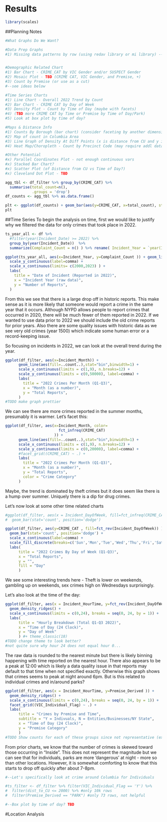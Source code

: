 # Results

```r
library(scales)
```


##Planning Notes
```r
#What Graphs Do We Want?

#Data Prep Graphs
#1) Missing data patterns by row (using redav library or mi library) --heatmap


#Demographic Related Chart
#1) Bar Chart - CRIME_CAT by VIC Gender and/or SUSPECT Gender
#2) Mosaic Plot - TBD (CRIME CAT, VIC Gender, and Premise, +)
#3) Count by Premise (or use as a cut)
#--see ideas below

#Time Series Charts
#1) Line Chart - Overall 2022 Trend by Count
#2) Bar Chart - CRIME CAT by Day of Week
#3) Density Plot - Count by Time of Day (maybe with facets)
#4) (TBD more CRIME CAT by Time or Premise by Time of Day/Park)
#5) Look at box plot by time of day?

#Maps & Distance Info
#1) Counts By Borough (bar chart) (consider faceting by another dimension that looks good)
#2) Map of count in Columbia Area
#3) Line Graph of Density At Diff Points (x is distance from CU and y is total counts)
#4) Heat Map/Choropleth - Count by Precinct Code (may require addl data? --look into if feasible)

#Other Potential
#x) Parallel Coordinates Plot - not enough continuous vars
#x) Stacked Bar Chart?
#x) Scatter Plot (of Distance from CU vs Time of Day?)
#x) Cleveland Dot Plot - TBD

```



```r
agg_tbl <- df_filter %>% group_by(CRIME_CAT) %>% 
  summarise(total_count=n(),
            .groups = 'drop')
df_counts <- agg_tbl %>% as.data.frame()

plt <- ggplot(df_counts) + geom_bar(aes(y=CRIME_CAT, x=total_count), stat="identity")
plt
```






##Time Series
To begin the analysis on time, first we would like to justify why we filtered the data for only crimes that took place in 2022. 
```r
ts_year_all <- df %>% 
  #filter(year(Incident_Date) >= 2022) %>%
  group_by(year(Incident_Date))  %>%
  summarize(Complaint_Count = n() ) %>% rename( Incident_Year = `year(Incident_Date)`)

ggplot(ts_year_all, aes(x=Incident_Year, y=Complaint_Count )) + geom_line() +
  scale_y_continuous(label=comma) +
  scale_x_continuous(limits= c(2000,2023) ) +
  labs(
    title = "Date of Incident (Reported in 2022)",
    x = "Incident Year (raw data)",
    y = "Number of Reports",
  )

```
From this we see that there is a large drop off in historic reports. This make sense as it is more likely that someone would report a crime in the same year that it occurs. Although NYPD allows people to report crimes that occurred in 2020, there will be much fewer of them reported in 2022. If we wanted to use data prior to 2022 we should include the old crime reports for prior years. Also there are some quality issues with historic data as we see very old crimes (year 1500) which indicate some human error or a record-keeping issue.  

So focusing on incidents in 2022, we can look at the overall trend during the year.
```r
ggplot(df_filter, aes(x=Incident_Month)) +
      geom_line(aes(fill=..count..),stat="bin",binwidth=1) +
      scale_x_continuous(limits = c(1,9), n.breaks=12) +
      scale_y_continuous(limits = c(0,50000), label=comma) +
      labs(
        title = "2022 Crimes Per Month (Q1-Q3)",
        x = "Month (as a number)",
        y = "Total Reports",
      )
#TODO make graph prettier
```
We can see there are more crimes reported in the summer months, presumably it is warmer. Let's facet this:

```r
ggplot(df_filter, aes(x=Incident_Month, color=
                        fct_infreq(CRIME_CAT)
                      )) +
      geom_line(aes(fill=..count..),stat="bin",binwidth=1) +
      scale_x_continuous(limits = c(1,9), n.breaks=12) +
      scale_y_continuous(limits = c(0,20000), label=comma) +
      #facet_grid((CRIME_CAT) ~ .) +
      labs(
        title = "2022 Crimes Per Month (Q1-Q3)",
        x = "Month (as a number)",
        y = "Total Reports",
        color = "Crime Category"
      ) 
```
Maybe, the trend is dominated by theft crimes but it does seem like there is a hump over summer. Uniquely there is a dip for drug crimes. 

Let's now look at some other time related charts
```r
#ggplot(df_filter, aes(x = Incident_DayOfWeek, fill=fct_infreq(CRIME_CAT))) + 
#  geom_bar(stat='count', position='dodge')

ggplot(df_filter, aes(y=CRIME_CAT , fill=fct_rev(Incident_DayOfWeek)) ) + 
  geom_bar(stat='count', position='dodge') +
  scale_x_continuous(label=comma) +
  scale_fill_discrete(breaks=c('Sun','Mon','Tue','Wed','Thu','Fri','Sat')) +
  labs(
      title = "2022 Crimes By Day of Week (Q1-Q3)",
      x = "Total Reports",
      y = "",
      fill = "Day"
      ) 
```
We see some interesting trends here - Theft is lower on weekends, gambling up on weekends, sex crimes high on Wednesdays surprisingly.

Let's also look at the time of the day:
```r
ggplot(df_filter, aes(x = Incident_HourTime, y=fct_rev(Incident_DayOfWeek) )) +
  geom_density_ridges() +
  scale_x_continuous(limits = c(0,24), breaks = seq(0, 24, by = 1)) +
  labs(
      title = "Hourly Breakdown (Total Q1-Q3 2022)",
      x = "Time of Day (24 Clock)",
      y = "Day of Week"
      ) #+ theme_classic(18)
#TODO change theme to look better?
#not quite sure why hour 24 does not equal hour 0...
```
The raw data is rounded to the nearest minute but there is likely binning happening with time  reported on the nearest hour. There also appears to be a peak at 12:00 which is likely a data quality issue in that reports may default to that time when not specified exactly. Otherwise this graph shows that crimes seems to peak at night around 6pm. But is this related to individual crimes and in/around parks?

```r
ggplot(df_filter, aes(x = Incident_HourTime, y=Premise_Derived )) +
  geom_density_ridges() +
  scale_x_continuous(limits = c(0,24), breaks = seq(0, 24, by = 1)) +
  facet_grid((VIC_Individual_Flag) ~ .) +
  labs(
      title = "Crimes by Premise and Time",
      subtitle = "Y = Indivuals, N = Entities/Businesses/NY State",
      x = "Time of Day (24 Clock)",
      y = "Premise Category"
      )
#TODO Show counts for each of these groups since not representative (ex what is a crime against and entity in a park)? Refer back to moaisic plot
```
From prior charts, we know that the number of crimes is skewed toward those occurring in "Inside". This does not represent the magnitude but we can see that for individuals, parks are more 'dangerous' at night - more so than other locations. However, it is somewhat comforting to know that this starts to drop off quickly after about 7-8pm. 


```r
#--Let's specifically look at crime around Columbia for Individuals

#ts_filter <- df_filter %>% filter(VIC_Individual_Flag == 'Y') %>% 
#  filter(dist_to_CU <= 2000) %>% #only 10k rows
#  filter(Premise_Derived == "PARK") #only 73 rows, not helpful

#--Box plot by time of day? TBD
```







#Location Analysis



